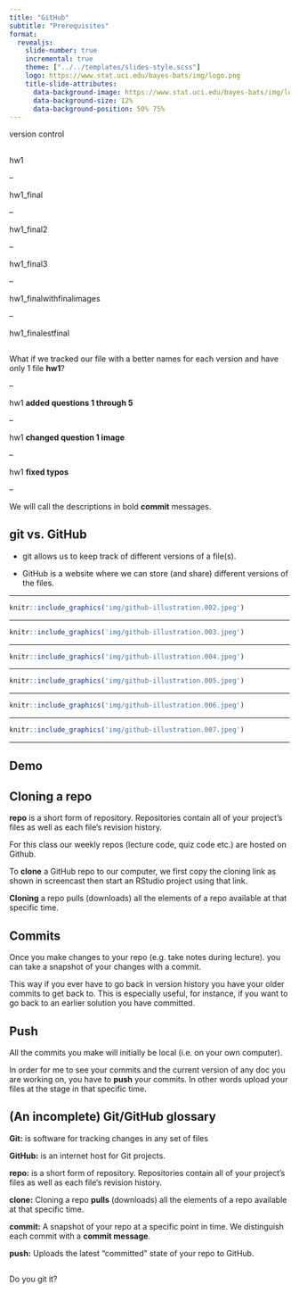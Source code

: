 ```yaml
---
title: "GitHub"
subtitle: "Prerequisites"
format: 
  revealjs:
    slide-number: true
    incremental: true
    theme: ["../../templates/slides-style.scss"]
    logo: https://www.stat.uci.edu/bayes-bats/img/logo.png
    title-slide-attributes: 
      data-background-image: https://www.stat.uci.edu/bayes-bats/img/logo.png
      data-background-size: 12%
      data-background-position: 50% 75%
---
```



:::{.font75}

version control

:::



##

hw1

--

hw1_final

--

hw1_final2

--

hw1_final3

--

hw1_finalwithfinalimages

--

hw1_finalestfinal

##

What if we tracked our file with a better names for each version and have only 1 file **hw1**?

--

hw1 **added questions 1 through 5**

--

hw1 **changed question 1 image**

--

hw1 **fixed typos**

--

We will call the descriptions in bold **commit** messages.



## git vs. GitHub

- git allows us to keep track of different versions of a file(s).

- GitHub is a website where we can store (and share) different versions of the files. 

---

```r
knitr::include_graphics('img/github-illustration.002.jpeg')
```

---

```r
knitr::include_graphics('img/github-illustration.003.jpeg')
```

---

```r
knitr::include_graphics('img/github-illustration.004.jpeg')
```

---

```r
knitr::include_graphics('img/github-illustration.005.jpeg')
```

---

```r
knitr::include_graphics('img/github-illustration.006.jpeg')
```

---

```r
knitr::include_graphics('img/github-illustration.007.jpeg')
```


---


## Demo




## Cloning a repo

**repo** is a short form of repository. Repositories contain all of your project's files as well as each file's revision history.

For this class our weekly repos (lecture code, quiz code etc.) are hosted on Github. 

To **clone** a GitHub repo to our computer, we first copy the cloning link as shown in screencast then start an RStudio project using that link.  

**Cloning** a repo pulls (downloads) all the elements of a repo available at that specific time. 



## Commits

Once you make changes to your repo (e.g. take notes during lecture). you can take a snapshot of your changes with a commit.

This way if you ever have to go back in version history you have your older commits to get back to. 
This is especially useful, for instance, if you want to go back to an earlier solution you have committed.



## Push

All the commits you make will initially be local (i.e. on your own computer). 

In order for me to see your commits and the current version of any doc you are working on, you have to **push** your commits. In other words upload your files at the stage in that specific time.




## (An incomplete) Git/GitHub glossary

**Git:** is software for tracking changes in any set of files

**GitHub:** is an internet host for Git projects.

**repo:** is a short form of repository. Repositories contain all of your project's files as well as each file's revision history.

**clone:** Cloning a repo **pulls** (downloads) all the elements of a repo available at that specific time. 

**commit:** A snapshot of your repo at a specific point in time. We distinguish each commit with a **commit message**. 

**push:** Uploads the latest "committed" state of your repo to GitHub.

##

:::{font75}

Do you git it?

:::

